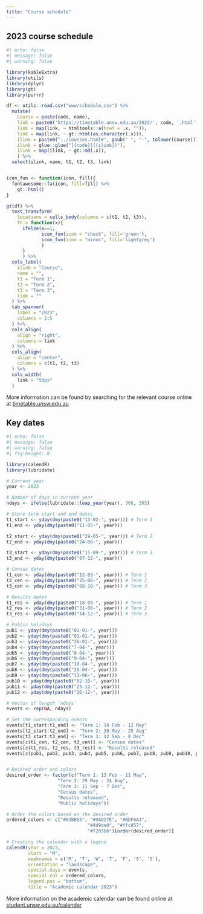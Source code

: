 ```yaml
---
title: "Course schedule"
---
```


## 2023 course schedule

```r
#| echo: false
#| message: false
#| warning: false

library(kableExtra)
library(utils)
library(dplyr)
library(gt)
library(purrr)

df <- utils::read.csv("www/schedule.csv") %>% 
  mutate(
    Course = paste(code, name),
    link = paste0('https://timetable.unsw.edu.au/2023/', code, '.html'),
    link = map(link, ~ htmltools::a(href = .x, "")),
    link = map(link, ~ gt::html(as.character(.x))),
    ilink = paste0("../courses.html#", gsub(" ", "-", tolower(Course))),
    ilink = glue::glue("[{code}]({ilink})"),
    ilink = map(ilink, ~ gt::md(.x)),
    ) %>% 
  select(ilink, name, t1, t2, t3, link)


icon_fun <- function(icon, fill){
  fontawesome::fa(icon, fill=fill) %>% 
    gt::html()
}

gt(df) %>% 
  text_transform(
    locations = cells_body(columns = c(t1, t2, t3)),
    fn = function(x){
      ifelse(x==1,
             icon_fun(icon = "check", fill='green'),
             icon_fun(icon = "minus", fill='lightgrey')
             )
      }
      ) %>% 
  cols_label(
    ilink = "Course",
    name = "",
    t1 = "Term 1",
    t2 = "Term 2",
    t3 = "Term 3",
    link = ""
  ) %>% 
  tab_spanner(
    label = "2023",
    columns = 3:5
  ) %>%
  cols_align(
    align = "right",
    columns = link
  ) %>%
  cols_align(
    align = "center",
    columns = c(t1, t2, t3)
  ) %>% 
  cols_width(
    link ~ "50px"
  )

```

::: {.aside}

More information can be found by searching for the relevant course online at [timetable.unsw.edu.au](https://timetable.unsw.edu.au/2023/subjectSearch.html)    

:::


## Key dates


```r
#| echo: false
#| message: false
#| warning: false
#| fig-height: 8

library(calendR)
library(lubridate)

# Current year
year <- 2023

# Number of days in current year
ndays <- ifelse(lubridate::leap_year(year), 366, 365)

# Store term start and end dates
t1_start <- yday(dmy(paste0("13-02-", year))) # Term 1
t1_end <- yday(dmy(paste0("11-05-", year)))

t2_start <- yday(dmy(paste0("29-05-", year))) # Term 2
t2_end <- yday(dmy(paste0("24-08-", year)))

t3_start <- yday(dmy(paste0("11-09-", year))) # Term 3
t3_end <- yday(dmy(paste0("07-12-", year)))

# Census dates
t1_cen <- yday(dmy(paste0("12-03-", year))) # Term 1
t2_cen <- yday(dmy(paste0("25-06-", year))) # Term 2
t3_cen <- yday(dmy(paste0("08-10-", year))) # Term 3

# Results dates
t1_res <- yday(dmy(paste0("18-05-", year))) # Term 1
t2_res <- yday(dmy(paste0("31-08-", year))) # Term 2
t3_res <- yday(dmy(paste0("14-12-", year))) # Term 3

# Public holidays
pub1 <- yday(dmy(paste0("01-01-", year)))
pub2 <- yday(dmy(paste0("01-01-", year)))
pub3 <- yday(dmy(paste0("26-01-", year)))
pub4 <- yday(dmy(paste0("7-04-", year)))
pub5 <- yday(dmy(paste0("8-04-", year)))
pub6 <- yday(dmy(paste0("9-04-", year)))
pub7 <- yday(dmy(paste0("10-04-", year)))
pub8 <- yday(dmy(paste0("25-04-", year)))
pub9 <- yday(dmy(paste0("11-06-", year)))
pub10 <- yday(dmy(paste0("02-10-", year)))
pub11 <- yday(dmy(paste0("25-12-", year)))
pub12 <- yday(dmy(paste0("26-12-", year)))

# Vector of length `ndays`
events <- rep(NA, ndays)

# Set the corresponding events
events[t1_start:t1_end] <- "Term 1: 14 Feb - 12 May"
events[t2_start:t2_end] <- "Term 2: 30 May - 25 Aug"
events[t3_start:t3_end] <- "Term 3: 12 Sep - 8 Dec"
events[c(t1_cen, t2_cen, t3_cen)] <- "Census dates"
events[c(t1_res, t2_res, t3_res)] <- "Results released"
events[c(pub1, pub2, pub3, pub4, pub5, pub6, pub7, pub8, pub9, pub10, pub11, pub12)] <- "Public holidays"


# Desired order and colors
desired_order <- factor(c("Term 1: 13 Feb - 11 May",
                   "Term 2: 29 May - 24 Aug",
                   "Term 3: 11 Sep - 7 Dec",
                   "Census dates",
                   "Results released",
                   "Public holidays"))

# Order the colors based on the desired order
ordered_colors <- c("#82BB65", "#9AD27E", "#BDF6A3",
                              "#4d9de0", "#ffc857",
                              "#f283b6")[order(desired_order)]

# Creating the calendar with a legend
calendR(year = 2023,
        start = "M",
        weeknames = c('M', 'T', 'W', 'T', 'F', 'S', 'S'),
        orientation = "landscape",
        special.days = events,
        special.col = ordered_colors,
        legend.pos = "bottom",
        title = "Academic calendar 2023")

```

::: {.aside}

More information on the academic calendar can be found online at [student.unsw.edu.au/calendar](https://www.student.unsw.edu.au/calendar)    

:::
